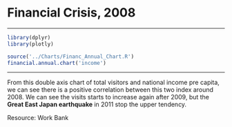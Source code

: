 # Financial Crisis, 2008
***

```r
library(dplyr)
library(plotly)

source('../Charts/Financ_Annual_Chart.R')
financial.annual.chart('income')
```

***

From this double axis chart of total visitors and national income pre capita, we can see there is a positive correlation between this two index around 2008. We can see the visits starts to increase again after 2009, but the **Great East Japan earthquake** in 2011 stop the upper tendency.

Resource: Work Bank
